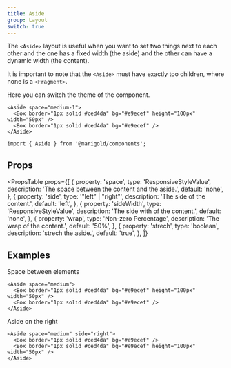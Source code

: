 ```yaml
---
title: Aside
group: Layout
switch: true
---
```


The `<Aside>` layout is useful when you want to set two things next to each other and the one has a fixed width (the aside) and the other can have a dynamic width (the content).

It is important to note that the `<Aside>` must have exactly too children, where none is a `<Fragment>`.

Here you can switch the theme of the component.

<ThemeSelect />

```tsx preview
<Aside space="medium-1">
  <Box border="1px solid #ced4da" bg="#e9ecef" height="100px" width="50px" />
  <Box border="1px solid #ced4da" bg="#e9ecef" />
</Aside>
```

```tsx
import { Aside } from '@marigold/components';
```

## Props

<PropsTable
  props={[
    {
      property: 'space',
      type: 'ResponsiveStyleValue<string>',
      description: 'The space between the content and the aside.',
      default: 'none',
    },
    {
      property: 'side',
      type: '"left" | "right"',
      description: 'The side of the content.',
      default: 'left',
    },
    {
      property: 'sideWidth',
      type: 'ResponsiveStyleValue<string>',
      description: 'The side with of the content.',
      default: 'none',
    },
    {
      property: 'wrap',
      type: 'Non-zero Percentage',
      description: 'The wrap of the content.',
      default: '50%',
    },
    {
      property: 'strech',
      type: 'boolean',
      description: 'strech the aside.',
      default: 'true',
    },
  ]}
></PropsTable>

## Examples

Space between elements

```tsx preview
<Aside space="medium">
  <Box border="1px solid #ced4da" bg="#e9ecef" height="100px" width="50px" />
  <Box border="1px solid #ced4da" bg="#e9ecef" />
</Aside>
```

Aside on the right

```tsx preview
<Aside space="medium" side="right">
  <Box border="1px solid #ced4da" bg="#e9ecef" />
  <Box border="1px solid #ced4da" bg="#e9ecef" height="100px" width="50px" />
</Aside>
```

